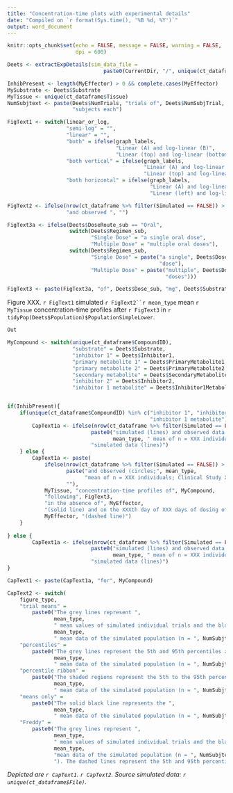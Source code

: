```yaml
---
title: "Concentration-time plots with experimental details"
date: "Compiled on `r format(Sys.time(), '%B %d, %Y')`"
output: word_document
---
```


```r

knitr::opts_chunk$set(echo = FALSE, message = FALSE, warning = FALSE, 
                      dpi = 600)

```


```r

Deets <- extractExpDetails(sim_data_file = 
                               paste0(CurrentDir, "/", unique(ct_dataframe$File)))

InhibPresent <- length(MyEffector) > 0 && complete.cases(MyEffector)
MySubstrate <- Deets$Substrate
MyTissue <- unique(ct_dataframe$Tissue)
NumSubjtext <- paste(Deets$NumTrials, "trials of", Deets$NumSubjTrial, 
                     "subjects each")

FigText1 <- switch(linear_or_log, 
                   "semi-log" = "",
                   "linear" = "", 
                   "both" = ifelse(graph_labels, 
                                   "Linear (A) and log-linear (B)",
                                   "Linear (top) and log-linear (bottom)"), 
                   "both vertical" = ifelse(graph_labels, 
                                            "Linear (A) and log-linear (B)",
                                            "Linear (top) and log-linear (bottom)"), 
                   "both horizontal" = ifelse(graph_labels, 
                                              "Linear (A) and log-linear (B)",
                                              "Linear (left) and log-linear (right)"))

FigText2 <- ifelse(nrow(ct_dataframe %>% filter(Simulated == FALSE)) > 0, 
                   "and observed ", "")

FigText3a <- ifelse(Deets$DoseRoute_sub == "Oral", 
                    switch(Deets$Regimen_sub, 
                           "Single Dose" = "a single oral dose", 
                           "Multiple Dose" = "multiple oral doses"), 
                    switch(Deets$Regimen_sub, 
                           "Single Dose" = paste("a single", Deets$DoseRoute_sub,
                                                 "dose"),
                           "Multiple Dose" = paste("multiple", Deets$DoseRoute_sub,
                                                   "doses")))

FigText3 <- paste(FigText3a, "of", Deets$Dose_sub, "mg", Deets$Substrate)

```

Figure XXX. `r FigText1` simulated `r FigText2``r mean_type` mean `r MyTissue` concentration-time profiles after `r FigText3` in `r tidyPop(Deets$Population)$PopulationSimpleLower`. 


```r

Out

```


```r

MyCompound <- switch(unique(ct_dataframe$CompoundID),
                     "substrate" = Deets$Substrate,
                     "inhibitor 1" = Deets$Inhibitor1,
                     "primary metabolite 1" = Deets$PrimaryMetabolite1,
                     "primary metabolite 2" = Deets$PrimaryMetabolite2,
                     "secondary metabolite" = Deets$SecondaryMetabolite,
                     "inhibitor 2" = Deets$Inhibitor2,
                     "inhibitor 1 metabolite" = Deets$Inhibitor1Metabolite)


if(InhibPresent){
    if(unique(ct_dataframe$CompoundID) %in% c("inhibitor 1", "inhibitor 2", 
                                              "inhibitor 1 metabolite")){
        CapText1a <- ifelse(nrow(ct_dataframe %>% filter(Simulated == FALSE)) > 0,
                           paste0("simulated (lines) and observed data (circles;", 
                                  mean_type, " mean of n = XXX individuals; Clinical Study XXX)"), 
                           "simulated data (lines)") 
    } else {
        CapText1a <- paste(
            ifelse(nrow(ct_dataframe %>% filter(Simulated == FALSE)) > 0,
                   paste("and observed (circles;", mean_type, 
                         "mean of n = XXX individuals; Clinical Study XXX)"), 
                   ""), 
            MyTissue, "concentration-time profiles of", MyCompound, 
            "following", FigText3, 
            "in the absence of", MyEffector, 
            "(solid line) and on the XXXth day of XXX days of dosing of", 
            MyEffector, "(dashed line)")
    }
    
} else {
        CapText1a <- ifelse(nrow(ct_dataframe %>% filter(Simulated == FALSE)) > 0,
                           paste0("simulated (lines) and observed data (circles;", 
                                  mean_type, " mean of n = XXX individuals; Clinical Study XXX)"), 
                           "simulated data (lines)")
}

CapText1 <- paste(CapText1a, "for", MyCompound)

CapText2 <- switch(
    figure_type, 
    "trial means" = 
        paste0("The grey lines represent ",
               mean_type, 
               " mean values of simulated individual trials and the black lines portray the ",
               mean_type, 
               " mean data of the simulated population (n = ", NumSubjtext, ")"), 
    "percentiles" = 
        paste0("The grey lines represent the 5th and 95th percentiles and the solid black line the ",
               mean_type, 
               " mean data of the simulated population (n = ", NumSubjtext, ")"), 
    "percentile ribbon" = 
        paste0("The shaded regions represent the 5th to the 95th percentiles and the solid black line the ",
               mean_type,
               " mean data of the simulated population (n = ", NumSubjtext, ")"), 
    "means only" = 
        paste0("The solid black line represents the ", 
               mean_type, 
               " mean data of the simulated population (n = ", NumSubjtext, ")"), 
    "Freddy" = 
        paste0("The grey lines represent ", 
               mean_type, 
               " mean values of simulated individual trials and the black lines portray the ",
               mean_type, 
               "mean data of the simulated population (n = ", NumSubjtext, 
               "). The dashed lines represent the 5th and 95th percentiles"))

```

*Depicted are `r CapText1`. `r CapText2`. Source simulated data: `r unique(ct_dataframe$File)`.*


